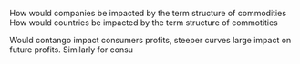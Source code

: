 

How would companies be impacted by the term structure of commodities
How would countries be impacted by the term structure of commotities

Would contango impact consumers profits, steeper curves large impact on 
future profits. Similarly for consu